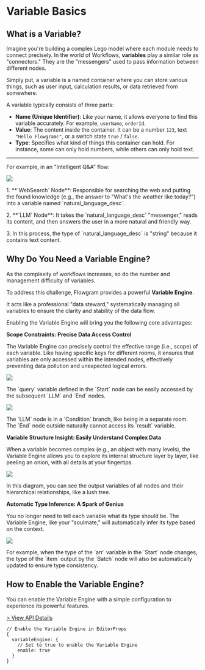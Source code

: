 # Variable Basics

## What is a Variable?

Imagine you're building a complex Lego model where each module needs to connect precisely. In the world of Workflows, **variables** play a similar role as "connectors." They are the "messengers" used to pass information between different nodes.

Simply put, a variable is a named container where you can store various things, such as user input, calculation results, or data retrieved from somewhere.

A variable typically consists of three parts:

- **Name (Unique Identifier)**: Like your name, it allows everyone to find this variable accurately. For example, `userName`, `orderId`.
- **Value**: The content inside the container. It can be a number `123`, text `"Hello Flowgram!"`, or a switch state `true` / `false`.
- **Type**: Specifies what kind of things this container can hold. For instance, some can only hold numbers, while others can only hold text.

---

For example, in an "Intelligent Q&A" flow:

<div style={{display: 'flex', gap: '20px'}}>
  <img style={{width: "50%"}} loading="lazy" src="/variable/variable-biz-context-websearch-llm.png" />
  <div>
    <p style={{marginTop: 10}}>1. **`WebSearch` Node**: Responsible for searching the web and putting the found knowledge (e.g., the answer to "What's the weather like today?") into a variable named `natural_language_desc`.</p>
    <p style={{marginTop: 5}}>2. **`LLM` Node**: It takes the `natural_language_desc` "messenger," reads its content, and then answers the user in a more natural and friendly way.</p>
    <p style={{marginTop: 5}}>3. In this process, the type of `natural_language_desc` is "string" because it contains text content.</p>
  </div>
</div>

## Why Do You Need a Variable Engine?

As the complexity of workflows increases, so do the number and management difficulty of variables.

To address this challenge, Flowgram provides a powerful **Variable Engine**.

It acts like a professional "data steward," systematically managing all variables to ensure the clarity and stability of the data flow.

Enabling the Variable Engine will bring you the following core advantages:

<div style={{ display: "grid", gridTemplateColumns: "1fr 1fr", gap: "25px" }}>
  <div style={{ gridColumn: "span 2" }}>
    <b>Scope Constraints: Precise Data Access Control</b>
    <p className="rs-tip">The Variable Engine can precisely control the effective range (i.e., scope) of each variable. Like having specific keys for different rooms, it ensures that variables are only accessed within the intended nodes, effectively preventing data pollution and unexpected logical errors.</p>
    <div style={{display: "flex", gap: "25px"}}>
      <div>
        <img loading="lazy" src="/variable/variable-scope-feature-1.png" />
        <p style={{marginTop: '10px'}}>The `query` variable defined in the `Start` node can be easily accessed by the subsequent `LLM` and `End` nodes.</p>
      </div>
      <div>
        <img loading="lazy" src="/variable/variable-scope-feature-2.png" />
        <p style={{marginTop: '10px'}}>The `LLM` node is in a `Condition` branch, like being in a separate room. The `End` node outside naturally cannot access its `result` variable.</p>
      </div>
    </div>
  </div>
  <div>
    <b>Variable Structure Insight: Easily Understand Complex Data</b>
    <p className="rs-tip">When a variable becomes complex (e.g., an object with many levels), the Variable Engine allows you to explore its internal structure layer by layer, like peeling an onion, with all details at your fingertips.</p>
    <img loading="lazy" src="/variable/variable-tree-management.gif" />
    <p style={{marginTop: '10px'}}>In this diagram, you can see the output variables of all nodes and their hierarchical relationships, like a lush tree.</p>
  </div>
  <div>
    <b>Automatic Type Inference: A Spark of Genius</b>
    <p className="rs-tip">You no longer need to tell each variable what its type should be. The Variable Engine, like your "soulmate," will automatically infer its type based on the context.</p>
    <img loading="lazy" src="/variable/variable-batch-auto-infer.gif" />
    <p style={{marginTop: '10px'}}>For example, when the type of the `arr` variable in the `Start` node changes, the type of the `item` output by the `Batch` node will also be automatically updated to ensure type consistency.</p>
  </div>
</div>

## How to Enable the Variable Engine?

You can enable the Variable Engine with a simple configuration to experience its powerful features.

[> View API Details](https://flowgram.ai/auto-docs/editor/interfaces/VariablePluginOptions.html)

```tsx pure title="use-editor-props.ts" {3}
// Enable the Variable Engine in EditorProps
{
  variableEngine: {
    // Set to true to enable the Variable Engine
    enable: true
  }
}
```
